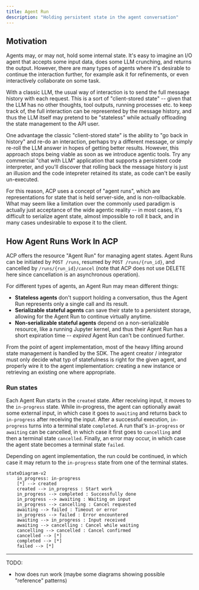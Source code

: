 ```yaml
---
title: Agent Run
description: "Holding persistent state in the agent conversation"
---
```


## Motivation

Agents may, or may not, hold some internal state. It's easy to imagine an I/O agent that accepts some input data, does some LLM crunching, and returns the output. However, there are many types of agents where it's desirable to continue the interaction further, for example ask it for refinements, or even interactively collaborate on some task.

With a classic LLM, the usual way of interaction is to send the full message history with each request. This is a sort of "client-stored state" -- given that the LLM has no other thoughts, tool outputs, running processes etc. to keep track of, the full interaction can be represented by the message history, and thus the LLM itself may pretend to be "stateless" while actually offloading the state management to the API user.

One advantage the classic "client-stored state" is the ability to "go back in history" and re-do an interaction, perhaps try a different message, or simply re-roll the LLM answer in hopes of getting better results. However, this approach stops being viable as soon as we introduce agentic tools. Try any commercial "chat with LLM" application that supports a persistent code interpreter, and you'll discover that rolling back the message history is just an illusion and the code intepreter retained its state, as code can't be easily un-executed.

For this reason, ACP uses a concept of "agent runs", which are representations for state that is held server-side, and is non-rollbackable. What may seem like a limitation over the commonly used paradigm is actually just acceptance of the wide agentic reality -- in most cases, it's difficult to serialize agent state, almost impossible to roll it back, and in many cases undesirable to expose it to the client.

## How Agent Runs Work In ACP

ACP offers the resource "Agent Run" for managing agent states. Agent Runs can be initiated by `POST /runs`, resumed by `POST /runs/{run_id}`, and cancelled by `/runs/{run_id}/cancel` (note that ACP does not use DELETE here since cancellation is an asynchronous operation).

For different types of agents, an Agent Run may mean different things:
- **Stateless agents** don't support holding a conversation, thus the Agent Run represents only a single call and its result.
- **Serializable stateful agents** can save their state to a persistent storage, allowing for the Agent Run to continue virtually anytime.
- **Non-serializable stateful agents** depend on a non-serializable resource, like a running Jupyter kernel, and thus their Agent Run has a short expiration time -- _expired_ Agent Run can't be continued further.

From the point of agent implementation, most of the heavy lifting around state management is handled by the SDK. The agent creator / integrator must only decide what typ of statefulness is right for the given agent, and properly wire it to the agent implementation: creating a new instance or retrieving an existing one where appropriate.

### Run states

Each Agent Run starts in the `created` state. After receiving input, it moves to the `in-progress` state. While in-progress, the agent can optionally await some external input, in which case it goes to `awaiting` and returns back to `in-progress` after receiving the input. After a successful execution, `in-progress` turns into a terminal state `completed`. A run that's `in-progress` or `awaiting` can be cancelled, in which case it first goes to `cancelling` and then a terminal state `cancelled`. Finally, an error may occur, in which case the agent state becomes a terminal state `failed`.

Depending on agent implementation, the run could be continued, in which case it may return to the `in-progress` state from one of the terminal states.

```mermaid
stateDiagram-v2
    in_progress: in-progress
    [*] --> created
    created --> in_progress : Start work
    in_progress --> completed : Successfully done
    in_progress --> awaiting : Waiting on input
    in_progress --> cancelling : Cancel requested
    awaiting --> failed : Timeout or error
    in_progress --> failed : Error encountered
    awaiting --> in_progress : Input received
    awaiting --> cancelling : Cancel while waiting
    cancelling --> cancelled : Cancel confirmed
    cancelled --> [*]
    completed --> [*]
    failed --> [*]

```

---

TODO:
- how does run work (maybe some diagrams showing possible "reference" patterns)
